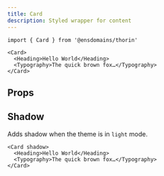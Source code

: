 ```yaml
---
title: Card
description: Styled wrapper for content
---
```


```tsx
import { Card } from '@ensdomains/thorin'
```

```tsx live=true expand=true backgroundColor=foregroundTertiary
<Card>
  <Heading>Hello World</Heading>
  <Typography>The quick brown fox…</Typography>
</Card>
```

## Props

<PropsTable sourceLink={sourceLink} types={types} />

## Shadow

Adds shadow when the theme is in `light` mode.

```tsx live=true expand=true
<Card shadow>
  <Heading>Hello World</Heading>
  <Typography>The quick brown fox…</Typography>
</Card>
```

